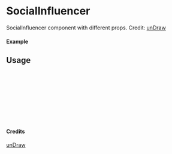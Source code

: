 
<Meta of={SocialInfluencer} title="unDraw/SocialInfluencer" />

# SocialInfluencer

SocialInfluencer component with different props.
Credit: [unDraw](https://undraw.co/illustrations)

#### Example

<Canvas of={SocialInfluencer.Primary} />

## Usage

```ts
import { SocialInfluencer } from "yadl-ui";

const Example = () => {
  return (
      <SocialInfluencer />
  );
};

export default Example;
```

#### Credits
[unDraw](https://undraw.co/illustrations)
